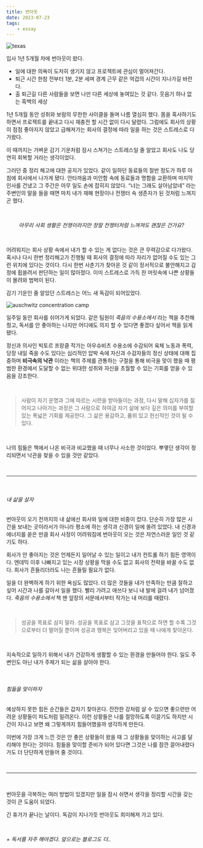 ```yaml
---
title: 번아웃
date: 2023-07-23
tags:
    - essay
---
```


![texas](./blackwhite-texas.jpg)

입사 1년 5개월 차에 번아웃이 왔다.

- 일에 대한 의욕이 도저히 생기지 않고 프로젝트에 관심이 멀어져간다.
- 퇴근 시간 한참 전부터 1분, 2분 세며 경계 근무 같은 억겁의 시간이 지나가길 바란다.
- 출 퇴근길 다른 사람들을 보면 나만 다른 세상에 놓여있는 것 같다. 웃음기 하나 없는 흑백의 세상

1년 5개월 동안 성취와 보람의 무한한 사이클을 돌며 나름 열심히 했다. 몸을 혹사하기도 하면서 프로젝트를 끝내고 다시 재충전 할 시간 없이 다시 달렸다. 그럼에도 회사의 상황이 점점 좋아지지 않았고 급해져가는 회사의 결정에 따라 일을 하는 것은 스트레스로 다가왔다. 

이 때까지는 가벼운 감기 기운처럼 잠시 스쳐가는 스트레스일 줄 알았고 회사도 나도 당연히 회복할 거라는 생각이었다.

그러던 중 정리 해고에 대한 공지가 있었다. 같이 일하던 동료들의 절반 정도가 하루 아침에 회사에서 나가게 됐다. 안타까움과 미안함 속에 동료들과 명함을 교환하며 마지막 인사를 건냈고 그 주간은 아무 일도 손에 잡히지 않았다. “너는 그래도 살아남았네” 라는 주변인의 말을 들을 때면 마치 내가 재해 현장이나 전쟁터 속 생존자가 된 것처럼 느껴지곤 했다.

<br/>

<center>

*아무리 사회 생활은 전쟁이라지만 정말 전쟁터처럼 느껴져도 괜찮은 건가요?*

</center>

<br/>

어려워지는 회사 상황 속에서 내가 할 수 있는 게 없다는 것은 큰 무력감으로 다가왔다. 혹시나 다시 한번 정리해고가 진행될 때 회사의 결정에 따라 자리가 없어질 수도 있는 그런 위치에 있다는 것이다. 다시 한번 사춘기가 찾아온 것 같이 정서적으로 불안해지고 감정에 휩쓸려서 판단하는 일이 많아졌다. 이미 스트레스로 가득 찬 머릿속에 나쁜 상황들이 몰려와 범벅이 된다.

감기 기운인 줄 알았던 스트레스는 어느 새 독감이 되어있었다.

![auschwitz concentration camp](./auschwitz-concentration-camp.jpg)

일주일 동안 회사를 쉬어가게 되었다. 같은 팀원이 *죽음의 수용소에서* 라는 책을 추천해줬고, 독서를 안 좋아하는 나지만 어디에도 의지 할 수 있다면 좋겠다 싶어서 책을 읽게 됐다. 

정신과 의사인 빅토르 프랑클 작가는 아우슈비츠 수용소에 수감되어 육체 노동과 폭력, 당장 내일 죽을 수도 있다는 심리적인 압박 속에 자신과 수감자들의 정신 상태에 대해 집중하며 **비극속의 낙관** 이라는 책의 주제를 관통하는 구절을 통해 비극을 맞이 했을 때 평범한 환경에서 도달할 수 없는 위대한 성취와 자신을 초월할 수 있는 기회를 얻을 수 있음을 강조한다.

<br/>

> 사람이 자기 운명과 그에 따르는 시련을 받아들이는 과정, 다시 말해 십자가를 짊어지고 나아가는 과정은 그 사람으로 하여금 자기 삶에 보다 깊은 의미를 부여할 있는 폭넓은 기회를 제공한다. 그 삶은 용감하고, 품위 있고 헌신적인 것이 될 수 있다.

<br/>

나의 힘듦은 책에서 나온 비극과 비교했을 때 너무나 사소한 것이었다. 뿌옇던 생각이 정리되면서 낙관을 찾을 수 있을 것만 같았다.

<br/>

---

<br/>

###### 내 삶을 살자

번아웃이 오기 전까지의 내 삶에선 회사와 일에 대한 비중이 컸다. 단순히 가장 많은 시간을 보내는 곳이라서가 아니라 평소에 하는 생각과 신경이 일에 쏠려 있었다. 내 신경과 에너지를 쏟은 만큼 회사 사정이 어려워짐에 번아웃이 오는 것은 자연스러운 일인 것 같기도 하다.

회사가 안 좋아지는 것은 언제든지 일어날 수 있는 일이고 내가 컨트롤 하기 힘든 영역이다. 엔데믹 이후 나빠지고 있는 시장 상황을 막을 수도 없고 회사의 전략을 바꿀 수도 없다. 회사가 흔들리더라도 나는 흔들릴 필요가 없다.

일을 더 완벽하게 하기 위한 욕심도 많았다. 더 많은 것들을 내가 만족하는 만큼 잘하고 싶어 시간과 나를 갈아서 일을 했다. 빨리 가려고 애쓰다 보니 내 발에 걸려 내가 넘어졌다. *죽음의 수용소에서* 책 맨 앞장의 서문에서부터 작가는 내 머리를 때렸다.

<br/>

> 성공을 목표로 삼지 말라. 성공을 목표로 삼고 그것을 표적으로 하면 할 수록 그것으로부터 더 멀어질 뿐이며 성공과 행복은 잊어버리고 있을 때 나에게 찾아온다.

<br/>

지속적으로 일하기 위해서 내가 건강하게 생활할 수 있는 환경을 만들어야 한다. 일도 주변인도 아닌 내가 주체가 되는 삶을 살아야 한다.

<br/>

###### 힘듦을 맞이하자

예상하지 못한 힘든 순간들은 갑자기 찾아온다. 잔잔한 강처럼 살 수 있으면 좋으련만 어려운 상황들이 파도처럼 밀려온다. 이런 상황들은 나를 절망하도록 이끌기도 하지만 시간이 지나고 보면 왜 그렇게까지 힘들어했을까 생각하게 만든다.

이번에 가장 크게 느낀 것은 안 좋은 상황들이 왔을 때 그 상황들을 맞이하는 사고를 달리해야 한다는 것이다. 힘듦을 맞이할 준비가 되어 있다면 그것은 나를 잠깐 끌어내렸다가도 더 단단하게 만들어 줄 것이다.

<br/>

---

<br/>

번아웃을 극복하는 여러 방법이 있겠지만 일을 잠시 쉬면서 생각을 정리할 시간을 갖는 것이 큰 도움이 되었다.

긴 휴가가 끝나는 날이다. 독감이 지나가듯 번아웃도 희미해져 가고 있다.

<br/>

*+ 독서를 자주 해야겠다. 앞으로는 블로그도 더..*
